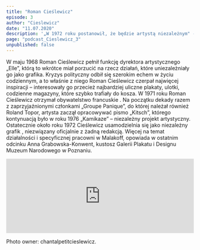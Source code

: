 ```yaml
---
title: "Roman Cieślewicz"
episode: 3
author: "Cieslewicz"
date: "11.07.2020"
description: '„W 1972 roku postanowił, że będzie artystą niezależnym" - mówi Anna Grabowska-Konwent, kustosz Galerii Plakatu i Designu Muzeum Narodowego w Poznaniu.'
page: "podcast_Cieslewicz_3"
unpublished: false
---
```


W maju 1968 Roman Cieślewicz pełnił funkcję dyrektora artystycznego
„Elle”, którą to wkrótce miał porzucić na rzecz działań, które
uniezależniały go jako grafika. Kryzys polityczny odbił się szerokim
echem w życiu codziennym, a to właśnie z niego Roman Cieślewicz czerpał
najwięcej inspiracji – interesowały go przecież najbardziej uliczne
plakaty, ulotki, codzienne magazyny, które szybko trafiały do kosza. W
1971 roku Roman Cieślewicz otrzymał obywatelstwo francuskie . Na
początku dekady razem z zaprzyjaźnionymi członkami „Groupe Panique”, do
której należał również Roland Topor, artysta zaczął opracowywać pismo
„Kitsch”, którego kontynuacją było w roku 1976 „Kamikaze” – niezależny
projekt artystyczny. Ostatecznie około roku 1972 Cieślewicz
usamodzielnia się jako niezależny grafik , niezwiązany oficjalnie z
żadną redakcją. Więcej na temat działalności i specyficznej pracowni w
Malakoff, opowiada w ostatnim odcinku Anna Grabowska-Konwent, kustosz
Galerii Plakatu i Designu Muzeum Narodowego w Poznaniu.

<iframe
src="https://widget.spreaker.com/player?episode_id=36864589&theme=light&playlist=false&playlist-continuous=false&autoplay=false&live-autoplay=false&chapters-image=true&episode_image_position=right&hide-logo=false&hide-likes=false&hide-comments=false&hide-sharing=false&hide-download=true"
width="100%"
height="200px"
frameborder="0"
></iframe>

Photo owner: chantalpetitcieslewicz.